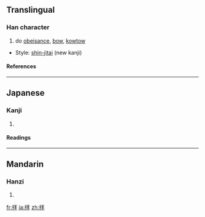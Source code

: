 {{see|拜}}

==Translingual==
===Han character===
{{Han char|rn=64|rad=手|as=05|sn=8|four=|canj=手一手十 (QMQJ)}}
# do [[obeisance]], [[bow]], [[kowtow]]


* Style: [[shin-jitai]] (new kanji)
====References====
{{Han ref|kx=0427.161|dkj=11969|dj=0776.010|hdz=31847.071|uh=62DD|ud=25309}}
----
==Japanese==
===Kanji===
{{ja-kanji|grade=6|rs=手05}}
# {{defn|Japanese}} 
====Readings====
{{ja-readings|on=[[はい]] (hai)|kun=[[おがむ]] (ogamu)}}
----
==Mandarin==
===Hanzi===
{{cmn-hanzi|pin=[[bài]] ([[bai4]])|wg=pai<sup>4</sup>}}
# {{defn|Mandarin}}

[[fr:拝]]
[[ja:拝]]
[[zh:拝]]